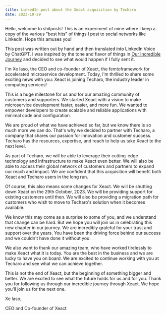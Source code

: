 ```yaml
---
title: LinkedIn post about the Xeact acquisition by Techaro
date: 2023-10-29
---
```


<XeblogConv name="Cadey" mood="enby">
  Hello, welcome to shitposts! This is an experiment of mine where I
  keep a copy of the various "best hits" of things I post to social
  networks like LinkedIn. Hope this amuses you!
  
  This post was written out by hand and then translated into LinkedIn
  Voice by ChatGPT. I was inspired by the tone and flavor of things in
  [Our Incredible Journey](https://ourincrediblejourney.tumblr.com/)
  and decided to see what would happen if I fully sent it.
</XeblogConv>

I'm Xe Iaso, the CEO and co-founder of Xeact, the femtoframework for accelerated microservice development. Today, I'm thrilled to share some exciting news with you: Xeact is joining Techaro, the industry leader in computing services!

This is a huge milestone for us and for our amazing community of customers and supporters. We started Xeact with a vision to make microservice development faster, easier, and more fun. We wanted to empower developers to create scalable and reliable applications with minimal code and configuration.

We are proud of what we have achieved so far, but we know there is so much more we can do. That's why we decided to partner with Techaro, a company that shares our passion for innovation and customer success. Techaro has the resources, expertise, and reach to help us take Xeact to the next level.

As part of Techaro, we will be able to leverage their cutting-edge technology and infrastructure to make Xeact even better. We will also be able to access their global network of customers and partners to expand our reach and impact. We are confident that this acquisition will benefit both Xeact and Techaro users in the long run.

Of course, this also means some changes for Xeact. We will be shutting down Xeact on the 29th October, 2023. We will be providing support for existing customers until then. We will also be providing a migration path for customers who wish to move to Techaro's solution when it becomes available.

We know this may come as a surprise to some of you, and we understand that change can be hard. But we hope you will join us in celebrating this new chapter in our journey. We are incredibly grateful for your trust and support over the years. You have been the driving force behind our success and we couldn't have done it without you.

We also want to thank our amazing team, who have worked tirelessly to make Xeact what it is today. You are the best in the business and we are lucky to have you on board. We are excited to continue working with you at Techaro and see what we can achieve together.

This is not the end of Xeact, but the beginning of something bigger and better. We are excited to see what the future holds for us and for you. Thank you for following us through our incredible journey through Xeact. We hope you'll join us for the next one.

Xe Iaso,

CEO and Co-founder of Xeact

<XeblogPicture
  desc="A picture showing the Techaro plus the Xeact logo"
  path="blog/2023/incredible-xeact-journey/our-incredible-journey"
/>
